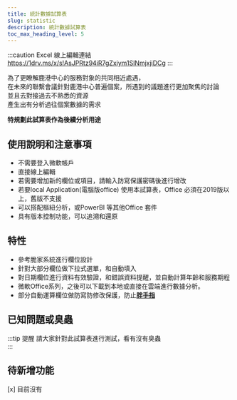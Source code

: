 ---
title: 統計數據試算表
slug: statistic
description: 統計數據試算表
toc_max_heading_level: 5
---  

:::caution Excel 線上編輯連結
https://1drv.ms/x/s!AsJPRtz94iR7gZxiym1SlNmjxjiDCg
:::

為了更瞭解鹿港中心的服務對象的共同相近處遇，  
在未來的聯繫會議針對鹿港中心普遍個案，所遇到的議題進行更加聚焦的討論  
並且去對接過去不熟悉的資源  
產生出有分析過往個案數據的需求   

**特規劃此試算表作為後續分析用途**  
## 使用說明和注意事項
* 不需要登入微軟帳戶
* 直接線上編輯
* 若需要增加新的欄位或項目，請輸入防寫保護密碼後進行增改
* 若要local Application(電腦版office) 使用本試算表，Office 必須在2019版以上，舊版不支援
* 可以搭配樞紐分析，或PowerBI 等其他Office 套件
* 具有版本控制功能，可以追溯和還原
## 特性
* 參考脆家系統進行欄位設計
* 針對大部分欄位做下拉式選單，和自動填入
* 對日期欄位進行資料有效驗證，和錯誤資料提醒，並自動計算年齡和服務期程
* 微軟Office系列，之後可以下載到本地或直接在雲端進行數據分析。
* 部分自動運算欄位做防寫防修改保護，防止[**胖手指**](https://www.google.com/search?q=%E8%83%96%E6%89%8B%E6%8C%87)
## 已知問題或臭蟲
:::tip 提醒
請大家針對此試算表進行測試，看有沒有臭蟲  
:::
## 待新增功能
[x] 目前沒有